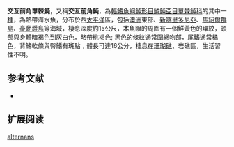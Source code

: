 {{Speciesbox
| name = 交亙前角單棘魨
| image = 
| status = NE
| status_system = IUCN3.1
| genus = Pervagor
| species = alternans
| authority = [[Ogilby|Ogilby]], 1899
| synonyms = *''Monacanthus alternans ,Ogilby, 1899''
*''Pervagor melanocephalus marshallensis ,Woods, 1966''
}}

'''交亙前角單棘魨'''，又稱'''交亙前角魨'''，為[[輻鰭魚綱|輻鰭魚綱]][[魨形目|魨形目]][[鱗魨亞目|鱗魨亞目]][[單棘魨科|單棘魨科]]的其中一[[種|種]]，為熱帶海水魚，分布於西[[太平洋|太平洋]]區，包括[[澳洲|澳洲]]東部、[[新喀里多尼亞|新喀里多尼亞]]、[[馬紹爾群島|馬紹爾群島]]、[[豪勳爵島|豪勳爵島]]等海域，棲息深度約15公尺，本魚眼的周圍有一個鮮黃色的環紋，頭部與身體暗褐色到灰白色，略帶桃褐色; 黑色的條紋通常圍網吻部，尾鰭通常橘色，背鰭軟條與臀鰭有斑點﹐體長可達16公分，棲息在[[珊瑚礁|珊瑚礁]]、岩礁區，生活習性不明。
==参考文献==
*{{FishBase_species|genus=Pervagor|species=alternans|year=2014|month=3}}

== 扩展阅读 ==
{{refbegin}}
{{wikispecies-inline|Pervagor alternans|交亙前角單棘魨}}
{{refend}}
{{Taxonbar|from=Q3113774}}

[[Category:前角單棘魨屬|alternans]]


{{魚類小作品}}